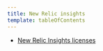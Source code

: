 ```yaml
---
title: New Relic insights
template: tableOfContents
---
```


* [New Relic Insights licenses](/docs/licenses/product-or-service-licenses/new-relic-insights/new-relic-insights-licenses)
